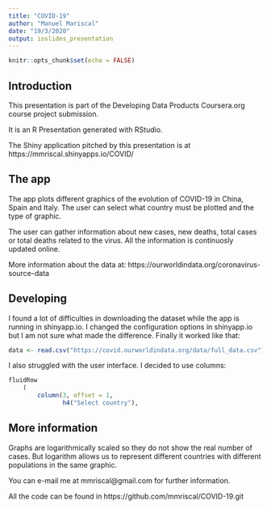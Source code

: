 ---
title: "COVID-19"
author: "Manuel Mariscal"
date: "19/3/2020"
output: ioslides_presentation
---

```{r setup, include=FALSE}
knitr::opts_chunk$set(echo = FALSE)
```

## Introduction

This presentation is part of the Developing Data Products Coursera.org course project submission.

It is an R Presentation generated with RStudio.

The Shiny application pitched by this presentation is at https://mmriscal.shinyapps.io/COVID/

## The app

The app plots different graphics of the evolution of COVID-19 in China, Spain and Italy. The user
can select what country must be plotted and the type of graphic. 

The user can gather information about new cases, new deaths, total cases or total deaths related to 
the virus. All the information is continuosly updated online.

More information about the data at: https://ourworldindata.org/coronavirus-source-data


## Developing

I found a lot of difficulties in downloading the dataset while the app is running in shinyapp.io. I changed the
configuration options in shinyapp.io but I am not sure what made the difference. Finally it worked like that:

```{r eval=FALSE, echo=TRUE}
data <- read.csv("https://covid.ourworldindata.org/data/full_data.csv")
```

I also struggled with the user interface. I decided to use columns:

```{r eval=FALSE, echo=TRUE}
fluidRow
    (
        column(3, offset = 1,
               h4("Select country"),
``` 

## More information

Graphs are logarithmically scaled so they do not show the real number of cases. But logarithm allows us
to represent different countries with different populations in the same graphic. 

You can e-mail me at mmriscal@gmail.com for further information. 

All the code can be found in https://github.com/mmriscal/COVID-19.git




